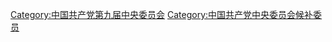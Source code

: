 [[Category:中国共产党第九届中央委员会|Category:中国共产党第九届中央委员会]]
[[Category:中国共产党中央委员会候补委员|Category:中国共产党中央委员会候补委员]]